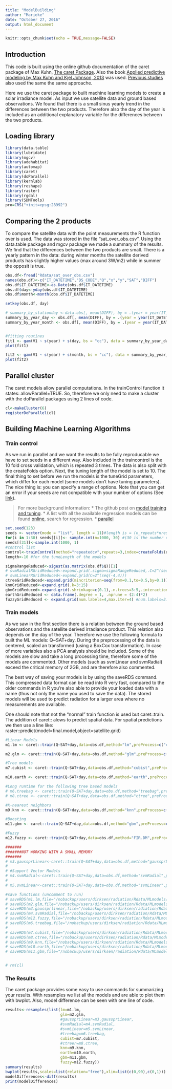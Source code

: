 ```yaml
---
title: "ModelBuilding"
author: "Marieke"
date: "October 27, 2016"
output: html_document
---
```


```r
knitr::opts_chunk$set(echo = TRUE,message=FALSE)
```
## Introduction
This code is built using the online github documentation of the caret package of Max Kuhn, [The caret Package](http://topepo.github.io/caret/index.html). Also the book [Applied predictive modeling by Max Kuhn and Kjel Johnson, 2013](http://www.amazon.com/Applied-Predictive-Modeling-Max-Kuhn/dp/1461468485/ref=pd_bxgy_b_img_z) was used. [Previous studies](http://www.sciencedirect.com/science/article/pii/S2211675315000482) also used the same the same approache.

Here we use the caret package to built machine learning models to create a solar irradiance model. As input we use satellite data and ground based observations. We found that there is a small sinus yearly trend in the differences between the two products. Therefore also the day of the year is included as an additional explanatory variable for the differences between the two products. 

## Loading library
```r
library(data.table)
library(lubridate)
library(mgcv)
library(adehabitat)
library(automap)
library(caret)
library(doParallel)
library(kernlab)
library(reshape)
library(raster)
library(rgdal)
library(SDMTools)
pro=CRS("+init=epsg:28992")
```

## Comparing the 2 products
To compare the satellite data with the point measurements the R function over is used. The data was stored in the file "sat_over_obs.csv". Using the data.table package and mgcv package we made a summary of the results. We find that the differences between the two products are small. There is a yearly pattern in the data: during winter months the satellite derived products has slightly higher values (max around 3W/m2) while in summer the opposit is true. 
```r
obs.df<-fread("Rdata/sat_over_obs.csv")
names(obs.df)<-c("IT_DATETIME","DS_CODE","Q","x","y","SAT","DIFF")
obs.df$IT_DATETIME<-as.Date(obs.df$IT_DATETIME)
obs.df$day<-yday(obs.df$IT_DATETIME)
obs.df$month<-month(obs.df$IT_DATETIME)

setkey(obs.df, day)

# summary_by_stationday <-data.obs[, mean(DIFF), by = .(year = year(IT_DATETIME),day=day,DS_CODE)]
summary_by_year_day <- obs.df[, mean(DIFF), by = .(year = year(IT_DATETIME), day)]
summary_by_year_month <- obs.df[, mean(DIFF), by = .(year = year(IT_DATETIME), month)]


#fitting routines
fit1 <- gam(V1 ~ s(year) + s(day, bs = "cc"), data = summary_by_year_day)
plot(fit1)

fit2 <- gam(V1 ~ s(year) + s(month, bs = "cc"), data = summary_by_year_month)
plot(fit2)
```

## Parallel cluster
The caret models allow parallel computations. In the trainControl function it states: allowParallel=TRUE. So, therefore we only need to make a cluster with the doParallel packages using 2 lines of code. 
```r
cl<-makeCluster(6)
registerDoParallel(cl)
```

## Building Machine Learning Algorithms

### Train control 
As we run in parallel and we want the results to be fully reproducable we have to set seeds in a different way. Also included in the traincontrol is the 10 fold cross validation, which is repeated 3 times. The data is also split with the createFolds option. Next, the tuning length of the model is set to 10. The final thing to set before we run the models is the tuneGrid parameters, which differ for each model (some models don't have tuning parameters). The nice thing is: you can specify a range of options. Note that you can get an error if your seeds are not compatible with your number of options (See [link](http://stackoverflow.com/questions/21029019/parallel-execution-of-train-in-caret-fails-with-function-not-found)). 

> For more background information:
* The github post on [model training and tuning](http://topepo.github.io/caret/model-training-and-tuning.html).
* A list with all the available regression models can be found [online](http://topepo.github.io/caret/available-models.html), search for regression.
* [parallel](http://stackoverflow.com/questions/13403427/fully-reproducible-parallel-models-using-caret)

```r
set.seed(123)
seeds <- vector(mode = "list", length = 11)#length is = (n_repeats*nresampling)+1
for(i in 1:30) seeds[[i]]<- sample.int(n=1000, 30) #(30 is the number of tuning parameter, mtry for rf, here equal to ncol(iris)-2)
seeds[[31]]<-sample.int(1000, 1)
#control list
control<-trainControl(method="repeatedcv",repeats=3,index=createFolds(obs.df$Q),seeds=seeds) 
length<-10 #for the tuneLength of the models

sigmaRangeReduced<-sigest(as.matrix(obs.df$Q))[1]
# svmRadialRGridReduced<-expand.grid(.sigma=sigmaRangeReduced,.C=2^(seq(-4,4)))
# svmLinearRGridReduced<-expand.grid(C=2^(seq(-4,4)))
ctreeGridReduced<-expand.grid(mincriterion=seq(from=0.1,to=0.5,by=0.1))
knnGridReduced<-expand.grid(.k=3:15)
gbmGridReduced<-expand.grid(.shrinkage=c(0.1),.n.trees=3:5,.interaction.depth=4:6,.n.minobsinnode=3:5)
earthGridReduced <- data.frame(.degree = 1, .nprune = (2:4)*2)
fuzzyGridReduced <- expand.grid(num.labels=4,max.iter=4) #num.labels=3:10,max.iter=4:6
```

### Train models
As we saw in the first section there is a relation between the ground based observations and the satellite derived irradiance product. This relation also depends on the day of the year. Therefore we use the following formula to built the ML models: Q~SAT+day. During the preprocessing of the data is centered, scaled an transformed (using a BoxCox transformation). In case of more variables also a PCA analysis should be included. Some of the models are slow and take a long processing time, therefore some of the models are commented. Other models (such as svmLinear and svmRadial) exceed the critical memory of 2GB, and are therefore also commented. 

The best way of saving your models is by using the saveRDS command. This compressed data format can be read into R very fast, compared to the older commands in R you're also able to provide your loaded data with a name (thus not only the name you used to save the data). The stored models will be used to predict radiation for a larger area where no measurements are available. 

One should note that not the "normal" train function is used but caret::train. The addition of caret:: alows to predict spatial data. For spatial predictions we then use a line like: raster::predict(model=final.model,object=satellite.grid)
```r
#Linear Models
m1.lm <- caret::train(Q~SAT+day,data=obs.df,method="lm",preProcess=c("center","scale","BoxCox"),tuneLength=length,trControl=control)

m2.glm <- caret::train(Q~SAT+day,data=obs.df,method="glm",preProcess=c("center","scale","BoxCox"),tuneLength=length,trControl=control)

#Tree models
m7.cubist <- caret::train(Q~SAT+day,data=obs.df,method="cubist",preProcess=c("center","scale","BoxCox"),verbose=FALSE,tuneLength=length,trControl=control)

m10.earth <- caret::train(Q~SAT+day,data=obs.df,method="earth",preProcess=c("center","scale","BoxCox"),tuneLength=length,trControl=control,tuneGrid=earthGridReduced)

#Long runtime for the following tree based models 
# m6.treebag <- caret::train(Q~SAT+day,data=obs.df,method="treebag",preProcess=c("center","scale","BoxCox"),verbose=FALSE,tuneLength=length,trControl=control)
# m8.ctree <- caret::train(Q~SAT+day,data=obs.df,method="ctree",preProcess=c("center","scale","BoxCox"),tuneLength=length,trControl=control,tuneGrid=ctreeGridReduced)

#K-nearest neighbors
m9.knn <- caret::train(Q~SAT+day,data=obs.df,method="knn",preProcess=c("center","scale","BoxCox"),verbose=FALSE,tuneLength=length,trControl=control,tuneGrid=knnGridReduced)

#Boosting
m11.gbm <- caret::train(Q~SAT+day,data=obs.df,method="gbm",preProcess=c("center","scale","BoxCox"),tuneLength=length,trControl=control,tuneGrid=gbmGridReduced,verbose=FALSE)

#Fuzzy 
m12.fuzzy <- caret::train(Q~SAT+day,data=obs.df,method="FIR.DM",preProcess=c("center","scale","BoxCox"),tuneLength=length,trControl=control,tuneGrid=fuzzyGridReduced)

#######
#######NOT WORKING WITH A SMALL MEMORY
#######
# m3.gaussprLinear<-caret::train(Q~SAT+day,data=obs.df,method="gaussprLinear",preProcess=c("center","scale","BoxCox"),verbose=FALSE,tuneLength=length,trControl=control)
# 
# #Support Vector Models
# m4.svmRadial<-caret::train(Q~SAT+day,data=obs.df,method="svmRadial",preProcess=c("center","scale","BoxCox"),verbose=FALSE,tuneLength=length,trControl=control,tuneGrid=svmRadialRGridReduced)
#  
# m5.svmLinear<-caret::train(Q~SAT+day,data=obs.df,method="svmLinear",preProcess=c("center","scale","BoxCox"),verbose=FALSE,tuneLength=length,trControl=control,tuneGrid=svmLinearRGridReduced)

#save functions (uncomment to run)
# saveRDS(m1.lm,file="/nobackup/users/dirksen/radiation/Rdata/MLmodels/lm.rds")
# saveRDS(m2.glm,file="/nobackup/users/dirksen/radiation/Rdata/MLmodels/glm.rds")
# saveRDS(m3.gaussprlinear,file="/nobackup/users/dirksen/radiation/Rdata/MLmodels/gaussprlinear.rds")
# saveRDS(m4.svmRadial,file="/nobackup/users/dirksen/radiation/Rdata/MLmodels/svmRadial.rds")
# saveRDS(m12.fuzzy,file="/nobackup/users/dirksen/radiation/Rdata/MLmodels/fuzzy.rds")
# saveRDS(m6.treebag,file="/nobackup/users/dirksen/radiation/Rdata/MLmodels/treebag.rds")
# 
# saveRDS(m7.cubist,file="/nobackup/users/dirksen/radiation/Rdata/MLmodels/cubist.rds")
# saveRDS(m8.ctree,file="/nobackup/users/dirksen/radiation/Rdata/MLmodels/ctree.rds")
# saveRDS(m9.knn,file="/nobackup/users/dirksen/radiation/Rdata/MLmodels/knn.rds")
# saveRDS(m10.earth,file="/nobackup/users/dirksen/radiation/Rdata/MLmodels/earth.rds")
# saveRDS(m11.gbm,file="/nobackup/users/dirksen/radiation/Rdata/MLmodels/gbm.rds")


# rm(cl)

```

### The Results
The caret package provides some easy to use commands for summarizing your results. With resamples we list all the models and are able to plot them with bwplot. Also, model difference can be seen with one line of code. 
```r
results<-resamples(list(lm=m1.lm,
                        glm=m2.glm,
                        #gaussprLinear=m3.gaussprLinear,
                        #svmRadial=m4.svmRadial,
                        #svmLinear=m5.svmLinear,
                        #treebag=m6.treebag,
                        cubist=m7.cubist,
                        #ctreer=m8.ctree,
                        knn=m9.knn,
                        earth=m10.earth,
                        gbm=m11.gbm,
                        fuzzy=m12.fuzzy))
summary(results)
bwplot(results,scales=list(relation="free"),xlim=list(c(0,90),c(0,1)))
modelDifferences<-diff(results)
print(modelDifferences)
```